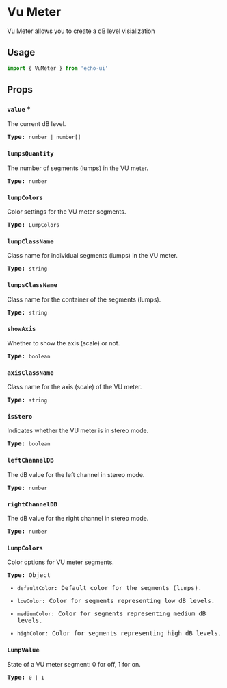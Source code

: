 # Vu Meter

Vu Meter allows you to create a dB level visialization

## Usage

```js
import { VuMeter } from 'echo-ui'
```

## Props

### `value` * 

<p className="muted"> The current dB level. </p>

<samp className="muted">**Type:** `number | number[]`</samp>

### `lumpsQuantity`

<p className="muted"> The number of segments (lumps) in the VU meter. </p>

<samp className="muted">**Type:** `number`</samp>

### `lumpColors`

<p className="muted"> Color settings for the VU meter segments. </p>

<samp>**Type:** `LumpColors`</samp>

### `lumpClassName`

<p className="muted"> Class name for individual segments (lumps) in the VU meter. </p>

<samp className="muted">**Type:** `string`</samp>

### `lumpsClassName`

<p className="muted"> Class name for the container of the segments (lumps). </p>

<samp className="muted">**Type:** `string`</samp>

### `showAxis`

<p className="muted"> Whether to show the axis (scale) or not. </p>

<samp className="muted">**Type:** `boolean`</samp>

### `axisClassName`

<p className="muted"> Class name for the axis (scale) of the VU meter. </p>

<samp className="muted">**Type:** `string`</samp>

### `isStero`

<p className="muted"> Indicates whether the VU meter is in stereo mode. </p>

<samp className="muted">**Type:** `boolean`</samp>

### `leftChannelDB`

<p className="muted"> The dB value for the left channel in stereo mode. </p>

<samp className="muted">**Type:** `number`</samp>

### `rightChannelDB`

<p className="muted"> The dB value for the right channel in stereo mode. </p>

<samp className="muted">**Type:** `number`</samp>

### `LumpColors`

<p className="muted"> Color options for VU meter segments. </p>

<samp className="muted">

**Type:** Object

- `defaultColor`: Default color for the segments (lumps).

- `lowColor`: Color for segments representing low dB levels.

- `mediumColor`: Color for segments representing medium dB levels.

- `highColor`: Color for segments representing high dB levels.

</samp>

### `LumpValue`

<p className="muted"> State of a VU meter segment: 0 for off, 1 for on. </p>

<samp className="muted">**Type:** `0 | 1` </samp>
